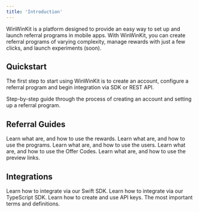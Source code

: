```yaml
---
title: 'Introduction'
---
```


WinWinKit is a platform designed to provide an easy way to set up and launch referral programs in mobile apps.
With WinWinKit, you can create referral programs of varying complexity, manage rewards with just a few clicks, and launch experiments (soon).

## Quickstart

The first step to start using WinWinKit is to create an account, configure a referral program and begin integration via SDK or REST API.

<Card title="Quickstart" icon="rocket-launch" href="/quickstart">
Step-by-step guide through the process of creating an account and setting up a referral program.
</Card>

## Referral Guides

<CardGroup cols={2}>
<Card title="Rewards" icon="gem" href="/referral/rewards">
Learn what are, and how to use the rewards.
</Card>
<Card title="Programs" icon="game-board-simple" href="/referral/programs">
Learn what are, and how to use the programs.
</Card>
<Card title="Users" icon="users" href="/referral/users">
Learn what are, and how to use the users.
</Card>
<Card title="Offer Codes" icon="ticket-perforated" href="/referral/offer-codes">
Learn what are, and how to use the Offer Codes.
</Card>
<Card title="Preview Link" icon="link-horizontal" href="/referral/preview-link">
Learn what are, and how to use the preview links.
</Card>
</CardGroup>

## Integrations

<CardGroup cols={2}>
<Card title="Swift SDK" icon="swift" href="/integrations/swift-sdk">
Learn how to integrate via our Swift SDK.
</Card>
<Card title="TypeScript SDK" icon="js" href="/integrations/typescript-sdk">
Learn how to integrate via our TypeScript SDK.
</Card>
<Card title="API Keys" icon="key" href="/integrations/api-keys">
Learn how to create and use API keys.
</Card>
<Card title="REST API" icon="brackets-curly" href="/api-reference/introduction">
The most important terms and definitions.
</Card>
</CardGroup>